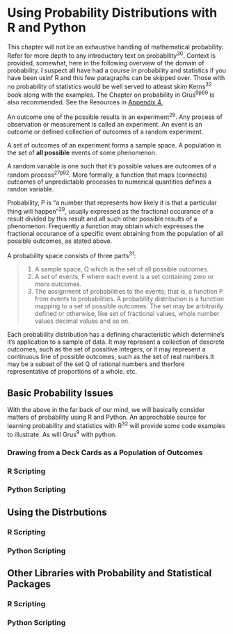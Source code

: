

# Using Probability Distributions with R and Python

This chapter will not be an exhaustive handling of mathematical probability. Refer for more depth to any introductory text on probability^30^. Context is provided, somewhat, here in the following overview of the domain of probability. I suspect all have had a course in probability and statistics if you have been usinf R and this few paragraphs can be skipped over. Those with no probability of statistics would be well served to atleast skim Kerns^32^ book along with the examples. The Chapter on probability in Grus^9p69^ is also recommended. See the Resources in [Appendix 4.]()


An outcome one of the possible results in an experiment^29^. Any process of observation or measurement is called an experiment. An event is an outcome or defined collection of outcomes of a random experiment. 

A set of outcomes of an experiment forms a sample space. A population is the set of **all possible** events of some phenomenon.

A random variable is one such that it's possible values are outcomes of a random process^27p92^. More formally, a function that maps (connects) outcomes of unpredictable processes to numerical quantities defines a randon variable.

\index{probability}
Probability, P is "a number that represents how likely it is that a particular thing will happen"^29^, usually expressed as the fractional occurance of a result divided by this result and all such other  possible results of a phenomenon. Frequently a function may obtain which expresses the fractional occurance of a specific event obtaining from the population of all possible outcomes, as stated above.

A probability space consists of three parts^31^:

> 1.   A sample space, Ω  which is the set of all possible outcomes.
 2.    A set of events,  F  where each event is a set containing zero or more outcomes.
 3.    The assignment of probabilities to the events; that is, a function P from events to probabilities.
\index{probability distribution}
A probability distribution is a function mapping to a set of possible outcomes. The set may be arbitrarily defined or otherwise, like set of fractional values, whole number values decimal values and so on.

Each probability distribution has a defining characteristic which determine's it's application to a sample of data. It may represent a collection of descrete outcomes, such as the set of possitive integers, or it may represent a continuous line of possible outcomes, such as the set of real numbers.It may be a subset of the set Q of rational numbers and therfore representative of proportions of a whole. etc.


\index{Grus}


## Basic Probability Issues

With the above in the far back of our mind, we will basically consider matters of probability using R and Python. An approchable source for learning probability and statistics with R^32^ will provide some code examples to illustrate. As will Grus^9^ with python.

### Drawing from a Deck Cards as a Population of Outcomes



### R Scripting


### Python Scripting


## Using the Distrbutions

\index{probability distribution}

### R Scripting


### Python Scripting



## Other Libraries with Probability and Statistical Packages

### R Scripting


### Python Scripting
